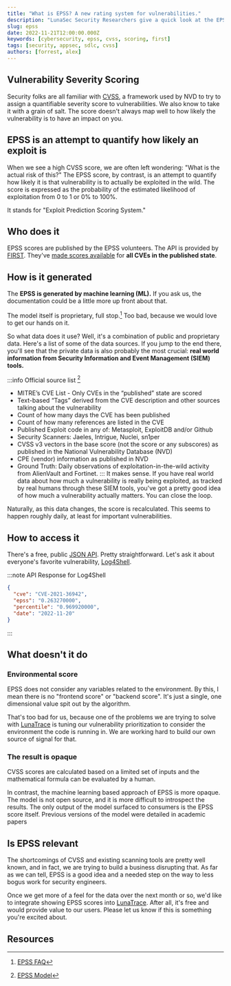 ```yaml
---
title: "What is EPSS? A new rating system for vulnerabilities."
description: "LunaSec Security Researchers give a quick look at the EPSS scoring system, a new rating system for vulnerabilities"
slug: epss
date: 2022-11-21T12:00:00.000Z
keywords: [cybersecurity, epss, cvss, scoring, first]
tags: [security, appsec, sdlc, cvss]
authors: [forrest, alex]
---
```

<!--
  ~ Copyright by LunaSec (owned by Refinery Labs, Inc)
  ~
  ~ Licensed under the Creative Commons Attribution-ShareAlike 4.0 International
  ~ (the "License"); you may not use this file except in compliance with the
  ~ License. You may obtain a copy of the License at
  ~
  ~ https://creativecommons.org/licenses/by-sa/4.0/legalcode
  ~
  ~ See the License for the specific language governing permissions and
  ~ limitations under the License.
  ~
-->

## Vulnerability Severity Scoring

Security folks are all familiar with [CVSS](https://www.first.org/cvss/v3.1/specification-document), a framework used by
NVD to try to assign a quantifiable severity score to vulnerabilities. We also know to take it with a grain of salt.
The score doesn't always map well to how likely the vulnerability is to have an impact on you.

## EPSS is an attempt to quantify how likely an exploit is

When we see a high CVSS score, we are often left wondering: "What is the actual risk of this?" The EPSS score, by contrast,
is an attempt to quantify how likely it is that vulnerability is to actually be exploited in the wild. The score is
expressed as the probability of the estimated likelihood of exploitation from 0 to 1 or 0% to 100%.

It stands for "Exploit Prediction Scoring System."

## Who does it
EPSS scores are published by the EPSS volunteers. The API is provided by [FIRST](https://www.first.org/about/).
They've [made scores available](https://www.first.org/epss/data_stats) for **all CVEs in the published state**.


## How is it generated
The **EPSS is generated by machine learning (ML).** If you ask us, the documentation could be a little more up front about that.

The model itself is proprietary, full stop.[^2] Too bad, because we would love to get our hands on it.

So what data does it use? Well, it's a combination of public and proprietary data. Here's a list of some of the data sources.
If you jump to the end there, you'll see that the private data is also probably the most crucial: **real world information from
Security Information and Event Management (SIEM) tools.**

:::info Official source list [^3]
* MITRE’s CVE List - Only CVEs in the “published” state are scored
* Text-based “Tags” derived from the CVE description and other sources talking about the vulnerability
* Count of how many days the CVE has been published
* Count of how many references are listed in the CVE
* Published Exploit code in any of: Metasploit, ExploitDB and/or Github
* Security Scanners: Jaeles, Intrigue, Nuclei, sn1per
* CVSS v3 vectors in the base score (not the score or any subscores) as published in the National Vulnerability Database (NVD)
* CPE (vendor) information as published in NVD
* Ground Truth: Daily observations of exploitation-in-the-wild activity from AlienVault and Fortinet.
:::
It makes sense. If you have real world data about how much a vulnerability is really being exploited, as tracked by real humans
through these SIEM tools, you've got a pretty good idea of how much a vulnerability actually matters. You can close the loop.

Naturally, as this data changes, the score is recalculated. This seems to happen roughly daily, at least for important vulnerabilities.

## How to access it
There's a free, public [JSON API](https://www.first.org/epss/api). Pretty straightforward. Let's ask it about everyone's favorite
vulnerability, [Log4Shell](../log4j-zero-day).

:::note API Response for Log4Shell
```json title="curl https://api.first.org/data/v1/epss\?cve\=CVE-2021-36942 "
{
  "cve": "CVE-2021-36942",
  "epss": "0.263270000",
  "percentile": "0.969920000",
  "date": "2022-11-20"
}

```
:::

## What doesn't it do

### Environmental score
EPSS does not consider any variables related to the environment. By this, I mean there is no "frontend score" or
"backend score". It's just a single, one dimensional value spit out by the algorithm.

That's too bad for us, because one of the problems we are trying to solve with [LunaTrace](/pages/lunatrace/overview/introduction/)
is tuning our vulnerability prioritization to consider the environment the code is running in. We are working hard to build our own source
of signal for that.

### The result is opaque
CVSS scores are calculated based on a limited set of inputs and the mathematical formula can be evaluated by a human.

In contrast, the machine learning based approach of EPSS is more opaque. The model is not open source, and it is more difficult
to introspect the results. The only output of the model surfaced to consumers is the EPSS score itself. Previous versions
of the model were detailed in academic papers

## Is EPSS relevant

The shortcomings of CVSS and existing scanning tools are pretty well known, and in fact, we are trying to build a business
disrupting that. As far as we can tell, EPSS is a good idea and a needed step on the way to less bogus work for security engineers.

Once we get more of a feel for the data over the next month or so, we'd like to integrate showing EPSS scores into [LunaTrace](/pages/lunatrace/overview/introduction/).
After all, it's free and would provide value to our users. Please let us know if this is something you're excited about.

## Resources

[^1]: [EPSS API Documentation](https://www.first.org/epss/api)

[^2]: [EPSS FAQ](https://www.first.org/epss/faq#:~:text=Can%20I%20look%20at%20the%20underlying%20data/model/code%3F)

[^3]: [EPSS Model](https://www.first.org/epss/model#:~:text=Data%20Architecture%20and%20Sources)
